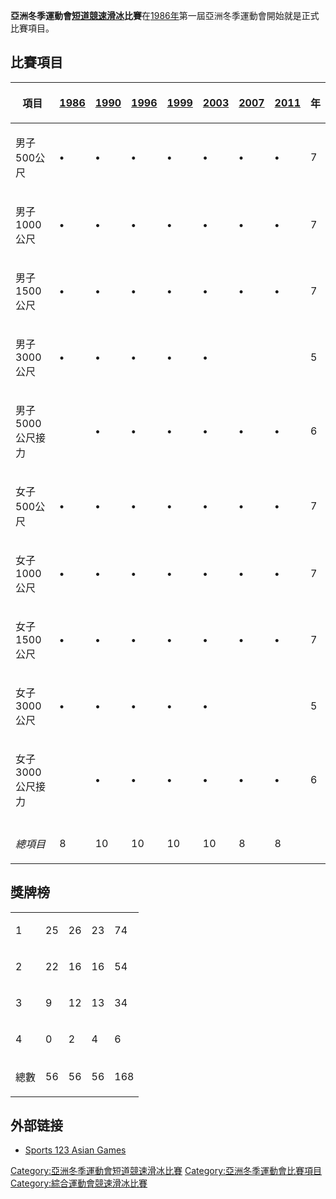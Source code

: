 '''亞洲冬季運動會[[短道競速滑冰|短道競速滑冰]]比賽'''在[[1986年亞洲冬季運動會|1986年]]第一屆亞洲冬季運動會開始就是正式比賽項目。
== 比賽項目 ==
{| class="wikitable" style="text-align:center"
! 項目 || [[1986年亞洲冬季運動會短道競速滑冰比賽|1986]] || [[1990年亞洲冬季運動會短道競速滑冰比賽|1990]] || [[1996年亞洲冬季運動會短道競速滑冰比賽|1996]] || [[1999年亞洲冬季運動會短道競速滑冰比賽|1999]] || [[2003年亞洲冬季運動會短道競速滑冰比賽|2003]] || [[2007年亞洲冬季運動會短道競速滑冰比賽|2007]] || [[2011年亞洲冬季運動會短道競速滑冰比賽|2011]] || 年
|-
|align=left| 男子500公尺 || '''•''' || '''•''' || '''•''' || '''•''' || '''•''' || '''•''' || '''•''' || 7
|-
|align=left| 男子1000公尺 || '''•''' || '''•''' || '''•''' || '''•''' || '''•''' || '''•''' || '''•''' || 7
|-
|align=left| 男子1500公尺 || '''•''' || '''•''' || '''•''' || '''•''' || '''•''' || '''•''' || '''•''' || 7
|-
|align=left| 男子3000公尺 || '''•''' || '''•''' || '''•''' || '''•''' || '''•''' ||   ||   || 5
|-
|align=left| 男子5000公尺接力 ||   || '''•''' || '''•''' || '''•''' || '''•''' || '''•''' || '''•''' || 6
|-
|align=left| 女子500公尺 || '''•''' || '''•''' || '''•''' || '''•''' || '''•''' || '''•''' || '''•''' || 7
|-
|align=left| 女子1000公尺 || '''•''' || '''•''' || '''•''' || '''•''' || '''•''' || '''•''' || '''•''' || 7
|-
|align=left| 女子1500公尺 || '''•''' || '''•''' || '''•''' || '''•''' || '''•''' || '''•''' || '''•''' || 7
|-
|align=left| 女子3000公尺 || '''•''' || '''•''' || '''•''' || '''•''' || '''•''' ||   ||   || 5
|-
|align=left| 女子3000公尺接力 ||   || '''•''' || '''•''' || '''•''' || '''•''' || '''•''' || '''•''' || 6
|- bgcolor=lightgray
| || || || || || || || ||
|-
| ''總項目'' || 8 || 10 || 10 || 10 || 10 || 8 || 8 ||
|}

==獎牌榜==
{| {{RankedMedalTable|nation-width=200px}}
|-
| 1 || align=left|{{KOR}} || 25 || 26 || 23 || 74
|-
| 2 || align=left|{{CHN}} || 22 || 16 || 16 || 54
|-
| 3 || align=left|{{JPN}} || 9 || 12 || 13 || 34
|-
| 4 || align=left|{{PRK}} || 0 || 2 || 4 || 6
|-
!colspan=2|總數 || 56 || 56 || 56 || 168
|}


== 外部链接 ==
*[https://web.archive.org/web/20111007001047/http://sports123.com/asg/index.html Sports 123 Asian Games]{{En}}
{{亞洲運動會項目}}
{{亞洲冬季運動會短道競速滑冰比賽}}


[[Category:亞洲冬季運動會短道競速滑冰比賽|Category:亞洲冬季運動會短道競速滑冰比賽]]
[[Category:亞洲冬季運動會比賽項目|Category:亞洲冬季運動會比賽項目]]
[[Category:綜合運動會競速滑冰比賽|Category:綜合運動會競速滑冰比賽]]